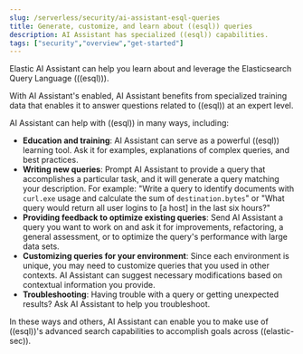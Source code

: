 ```yaml
---
slug: /serverless/security/ai-assistant-esql-queries
title: Generate, customize, and learn about ((esql)) queries
description: AI Assistant has specialized ((esql)) capabilities.
tags: ["security","overview","get-started"]
---
```


Elastic AI Assistant can help you learn about and leverage the Elasticsearch Query Language (((esql))). 

With AI Assistant's <DocLink slug="/serverless/security/ai-assistant" section="ai-assistant-knowledge-base" text="ES|QL knowledge base"/> enabled, AI Assistant benefits from specialized training data that enables it to answer questions related to ((esql)) at an expert level. 

AI Assistant can help with ((esql)) in many ways, including:

* **Education and training**: AI Assistant can serve as a powerful ((esql)) learning tool. Ask it for examples, explanations of complex queries, and best practices.
* **Writing new queries**: Prompt AI Assistant to provide a query that accomplishes a particular task, and it will generate a query matching your description. For example: "Write a query to identify documents with `curl.exe` usage and calculate the sum of `destination.bytes`" or "What query would return all user logins to [a host] in the last six hours?"
* **Providing feedback to optimize existing queries**: Send AI Assistant a query you want to work on and ask it for improvements, refactoring, a general assessment, or to optimize the query's performance with large data sets.
* **Customizing queries for your environment**: Since each environment is unique, you may need to customize queries that you used in other contexts. AI Assistant can suggest necessary modifications based on contextual information you provide. 
* **Troubleshooting**: Having trouble with a query or getting unexpected results? Ask AI Assistant to help you troubleshoot.

In these ways and others, AI Assistant can enable you to make use of ((esql))'s advanced search capabilities to accomplish goals across ((elastic-sec)). 